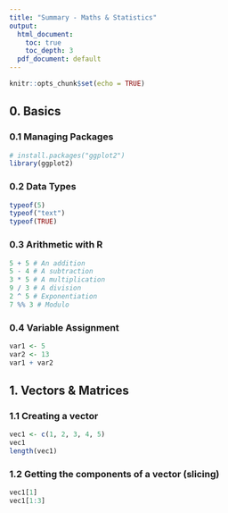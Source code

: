 ```yaml
---
title: "Summary - Maths & Statistics"
output:
  html_document:
    toc: true
    toc_depth: 3
  pdf_document: default
---
```


```r
knitr::opts_chunk$set(echo = TRUE)
```

## 0. Basics

### 0.1 Managing Packages
```r
# install.packages("ggplot2")
library(ggplot2)
```

### 0.2 Data Types
```r
typeof(5)
typeof("text")
typeof(TRUE)
```

### 0.3 Arithmetic with R
```r
5 + 5 # An addition
5 - 4 # A subtraction
3 * 5 # A multiplication
9 / 3 # A division
2 ^ 5 # Exponentiation
7 %% 3 # Modulo
```

### 0.4 Variable Assignment
```r
var1 <- 5
var2 <- 13
var1 + var2
```

## 1. Vectors & Matrices

### 1.1 Creating a vector
```r
vec1 <- c(1, 2, 3, 4, 5)
vec1
length(vec1)
```

### 1.2 Getting the components of a vector (slicing)
```r
vec1[1]
vec1[1:3]
```





